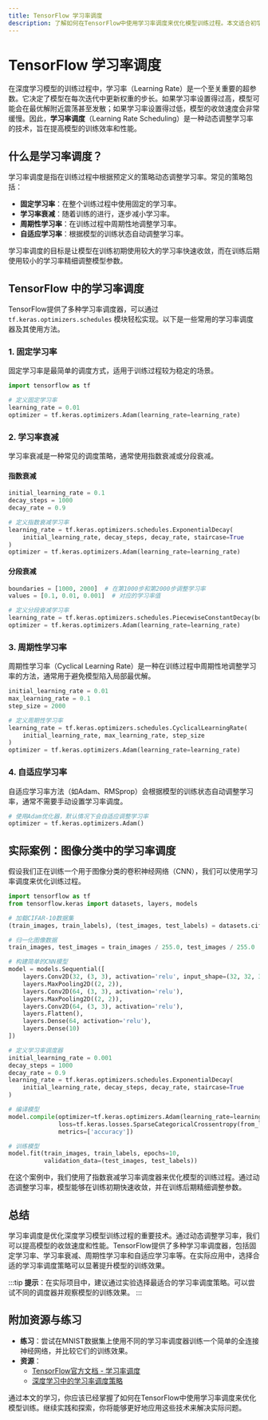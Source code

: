 ```yaml
---
title: TensorFlow 学习率调度
description: 了解如何在TensorFlow中使用学习率调度来优化模型训练过程。本文适合初学者，包含代码示例和实际案例。
---
```


# TensorFlow 学习率调度

在深度学习模型的训练过程中，学习率（Learning Rate）是一个至关重要的超参数。它决定了模型在每次迭代中更新权重的步长。如果学习率设置得过高，模型可能会在最优解附近震荡甚至发散；如果学习率设置得过低，模型的收敛速度会非常缓慢。因此，**学习率调度**（Learning Rate Scheduling）是一种动态调整学习率的技术，旨在提高模型的训练效率和性能。

## 什么是学习率调度？

学习率调度是指在训练过程中根据预定义的策略动态调整学习率。常见的策略包括：
- **固定学习率**：在整个训练过程中使用固定的学习率。
- **学习率衰减**：随着训练的进行，逐步减小学习率。
- **周期性学习率**：在训练过程中周期性地调整学习率。
- **自适应学习率**：根据模型的训练状态自动调整学习率。

学习率调度的目标是让模型在训练初期使用较大的学习率快速收敛，而在训练后期使用较小的学习率精细调整模型参数。

## TensorFlow 中的学习率调度

TensorFlow提供了多种学习率调度器，可以通过 `tf.keras.optimizers.schedules` 模块轻松实现。以下是一些常用的学习率调度器及其使用方法。

### 1. 固定学习率

固定学习率是最简单的调度方式，适用于训练过程较为稳定的场景。

```python
import tensorflow as tf

# 定义固定学习率
learning_rate = 0.01
optimizer = tf.keras.optimizers.Adam(learning_rate=learning_rate)
```

### 2. 学习率衰减

学习率衰减是一种常见的调度策略，通常使用指数衰减或分段衰减。

#### 指数衰减

```python
initial_learning_rate = 0.1
decay_steps = 1000
decay_rate = 0.9

# 定义指数衰减学习率
learning_rate = tf.keras.optimizers.schedules.ExponentialDecay(
    initial_learning_rate, decay_steps, decay_rate, staircase=True
)
optimizer = tf.keras.optimizers.Adam(learning_rate=learning_rate)
```

#### 分段衰减

```python
boundaries = [1000, 2000]  # 在第1000步和第2000步调整学习率
values = [0.1, 0.01, 0.001]  # 对应的学习率值

# 定义分段衰减学习率
learning_rate = tf.keras.optimizers.schedules.PiecewiseConstantDecay(boundaries, values)
optimizer = tf.keras.optimizers.Adam(learning_rate=learning_rate)
```

### 3. 周期性学习率

周期性学习率（Cyclical Learning Rate）是一种在训练过程中周期性地调整学习率的方法，通常用于避免模型陷入局部最优解。

```python
initial_learning_rate = 0.01
max_learning_rate = 0.1
step_size = 2000

# 定义周期性学习率
learning_rate = tf.keras.optimizers.schedules.CyclicalLearningRate(
    initial_learning_rate, max_learning_rate, step_size
)
optimizer = tf.keras.optimizers.Adam(learning_rate=learning_rate)
```

### 4. 自适应学习率

自适应学习率方法（如Adam、RMSprop）会根据模型的训练状态自动调整学习率，通常不需要手动设置学习率调度。

```python
# 使用Adam优化器，默认情况下会自适应调整学习率
optimizer = tf.keras.optimizers.Adam()
```

## 实际案例：图像分类中的学习率调度

假设我们正在训练一个用于图像分类的卷积神经网络（CNN），我们可以使用学习率调度来优化训练过程。

```python
import tensorflow as tf
from tensorflow.keras import datasets, layers, models

# 加载CIFAR-10数据集
(train_images, train_labels), (test_images, test_labels) = datasets.cifar10.load_data()

# 归一化图像数据
train_images, test_images = train_images / 255.0, test_images / 255.0

# 构建简单的CNN模型
model = models.Sequential([
    layers.Conv2D(32, (3, 3), activation='relu', input_shape=(32, 32, 3)),
    layers.MaxPooling2D((2, 2)),
    layers.Conv2D(64, (3, 3), activation='relu'),
    layers.MaxPooling2D((2, 2)),
    layers.Conv2D(64, (3, 3), activation='relu'),
    layers.Flatten(),
    layers.Dense(64, activation='relu'),
    layers.Dense(10)
])

# 定义学习率调度器
initial_learning_rate = 0.001
decay_steps = 1000
decay_rate = 0.9
learning_rate = tf.keras.optimizers.schedules.ExponentialDecay(
    initial_learning_rate, decay_steps, decay_rate, staircase=True
)

# 编译模型
model.compile(optimizer=tf.keras.optimizers.Adam(learning_rate=learning_rate),
              loss=tf.keras.losses.SparseCategoricalCrossentropy(from_logits=True),
              metrics=['accuracy'])

# 训练模型
model.fit(train_images, train_labels, epochs=10, 
          validation_data=(test_images, test_labels))
```

在这个案例中，我们使用了指数衰减学习率调度器来优化模型的训练过程。通过动态调整学习率，模型能够在训练初期快速收敛，并在训练后期精细调整参数。

## 总结

学习率调度是优化深度学习模型训练过程的重要技术。通过动态调整学习率，我们可以提高模型的收敛速度和性能。TensorFlow提供了多种学习率调度器，包括固定学习率、学习率衰减、周期性学习率和自适应学习率等。在实际应用中，选择合适的学习率调度策略可以显著提升模型的训练效果。

:::tip
**提示**：在实际项目中，建议通过实验选择最适合的学习率调度策略。可以尝试不同的调度器并观察模型的训练效果。
:::

## 附加资源与练习

- **练习**：尝试在MNIST数据集上使用不同的学习率调度器训练一个简单的全连接神经网络，并比较它们的训练效果。
- **资源**：
  - [TensorFlow官方文档 - 学习率调度](https://www.tensorflow.org/api_docs/python/tf/keras/optimizers/schedules)
  - [深度学习中的学习率调度策略](https://towardsdatascience.com/learning-rate-schedules-and-adaptive-learning-rate-methods-for-deep-learning-2c8f433990d1)

通过本文的学习，你应该已经掌握了如何在TensorFlow中使用学习率调度来优化模型训练。继续实践和探索，你将能够更好地应用这些技术来解决实际问题。